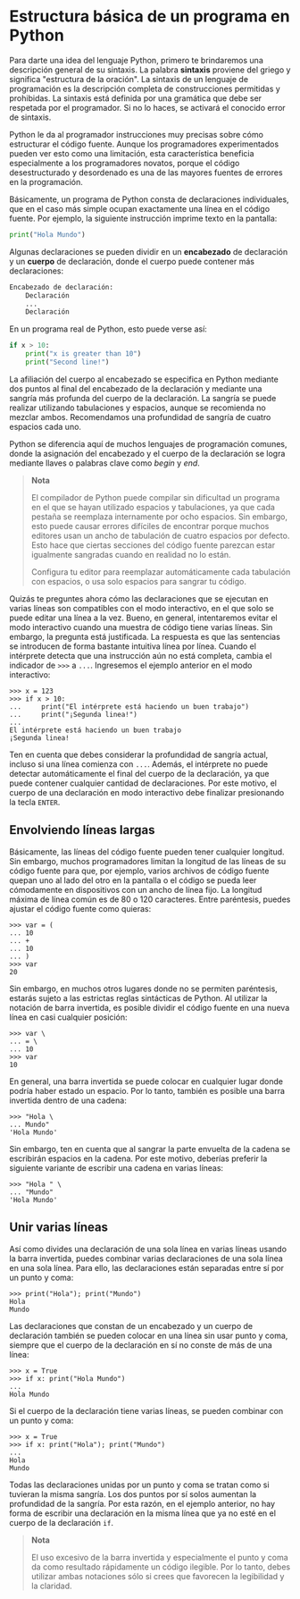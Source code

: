 # Estructura básica de un programa en Python

Para darte una idea del lenguaje Python, primero te brindaremos una descripción general de su sintaxis. La palabra **sintaxis** proviene del griego y significa "estructura de la oración". La sintaxis de un lenguaje de programación es la descripción completa de construcciones permitidas y prohibidas. La sintaxis está definida por una gramática que debe ser respetada por el programador. Si no lo haces, se activará el conocido error de sintaxis.

Python le da al programador instrucciones muy precisas sobre cómo estructurar el código fuente. Aunque los programadores experimentados pueden ver esto como una limitación, esta característica beneficia especialmente a los programadores novatos, porque el código desestructurado y desordenado es una de las mayores fuentes de errores en la programación.

Básicamente, un programa de Python consta de declaraciones individuales, que en el caso más simple ocupan exactamente una línea en el código fuente. Por ejemplo, la siguiente instrucción imprime texto en la pantalla:

```python filename="Python"
print("Hola Mundo")
```

Algunas declaraciones se pueden dividir en un **encabezado** de declaración y un **cuerpo** de declaración, donde el cuerpo puede contener más declaraciones:

```python filename="Definición de sintaxis"
Encabezado de declaración:
    Declaración
    ...
    Declaración
```

En un programa real de Python, esto puede verse así:

```python filename="Python"
if x > 10:
    print("x is greater than 10")
    print("Second line!")
```

La afiliación del cuerpo al encabezado se especifica en Python mediante dos puntos al final del encabezado de la declaración y mediante una sangría más profunda del cuerpo de la declaración. La sangría se puede realizar utilizando tabulaciones y espacios, aunque se recomienda no mezclar ambos. Recomendamos una profundidad de sangría de cuatro espacios cada uno.

Python se diferencia aquí de muchos lenguajes de programación comunes, donde la asignación del encabezado y el cuerpo de la declaración se logra mediante llaves o palabras clave como *begin* y *end*.

> **Nota**
> 
> El compilador de Python puede compilar sin dificultad un programa en el que se hayan utilizado espacios y tabulaciones, ya que cada pestaña se reemplaza internamente por ocho espacios. Sin embargo, esto puede causar errores difíciles de encontrar porque muchos editores usan un ancho de tabulación de cuatro espacios por defecto. Esto hace que ciertas secciones del código fuente parezcan estar igualmente sangradas cuando en realidad no lo están.
> 
> Configura tu editor para reemplazar automáticamente cada tabulación con espacios, o usa solo espacios para sangrar tu código.

Quizás te preguntes ahora cómo las declaraciones que se ejecutan en varias líneas son compatibles con el modo interactivo, en el que solo se puede editar una línea a la vez. Bueno, en general, intentaremos evitar el modo interactivo cuando una muestra de código tiene varias líneas. Sin embargo, la pregunta está justificada. La respuesta es que las sentencias se introducen de forma bastante intuitiva línea por línea. Cuando el intérprete detecta que una instrucción aún no está completa, cambia el indicador de `>>>` a `...`. Ingresemos el ejemplo anterior en el modo interactivo:

```python-repl filename="Python (interactivo)"
>>> x = 123
>>> if x > 10:
...     print("El intérprete está haciendo un buen trabajo")
...     print("¡Segunda linea!")
...
El intérprete está haciendo un buen trabajo
¡Segunda linea!
```

Ten en cuenta que debes considerar la profundidad de sangría actual, incluso si una línea comienza con `...`. Además, el intérprete no puede detectar automáticamente el final del cuerpo de la declaración, ya que puede contener cualquier cantidad de declaraciones. Por este motivo, el cuerpo de una declaración en modo interactivo debe finalizar presionando la tecla `ENTER`.

## Envolviendo líneas largas

Básicamente, las líneas del código fuente pueden tener cualquier longitud. Sin embargo, muchos programadores limitan la longitud de las líneas de su código fuente para que, por ejemplo, varios archivos de código fuente quepan uno al lado del otro en la pantalla o el código se pueda leer cómodamente en dispositivos con un ancho de línea fijo. La longitud máxima de línea común es de 80 o 120 caracteres. Entre paréntesis, puedes ajustar el código fuente como quieras:

```python-repl filename="Python (interactivo)"
>>> var = (
... 10
... +
... 10
... )
>>> var
20
```

Sin embargo, en muchos otros lugares donde no se permiten paréntesis, estarás sujeto a las estrictas reglas sintácticas de Python. Al utilizar la notación de barra invertida, es posible dividir el código fuente en una nueva línea en casi cualquier posición:

```python-repl filename="Python (interactivo)"
>>> var \
... = \
... 10
>>> var
10
```

En general, una barra invertida se puede colocar en cualquier lugar donde podría haber estado un espacio. Por lo tanto, también es posible una barra invertida dentro de una cadena:

```python-repl filename="Python (interactivo)"
>>> "Hola \
... Mundo"
'Hola Mundo'
```

Sin embargo, ten en cuenta que al sangrar la parte envuelta de la cadena se escribirán espacios en la cadena. Por este motivo, deberías preferir la siguiente variante de escribir una cadena en varias líneas:

```python-repl filename="Python (interactivo)"
>>> "Hola " \
... "Mundo"
'Hola Mundo'
```

## Unir varias líneas

Así como divides una declaración de una sola línea en varias líneas usando la barra invertida, puedes combinar varias declaraciones de una sola línea en una sola línea. Para ello, las declaraciones están separadas entre sí por un punto y coma:

```python-repl filename="Python (interactivo)"
>>> print("Hola"); print("Mundo")
Hola
Mundo
```

Las declaraciones que constan de un encabezado y un cuerpo de declaración también se pueden colocar en una línea sin usar punto y coma, siempre que el cuerpo de la declaración en sí no conste de más de una línea:

```python-repl filename="Python (interactivo)"
>>> x = True
>>> if x: print("Hola Mundo")
...
Hola Mundo
```

Si el cuerpo de la declaración tiene varias líneas, se pueden combinar con un punto y coma:

```python-repl filename="Python (interactivo)"
>>> x = True
>>> if x: print("Hola"); print("Mundo")
...
Hola
Mundo
```

Todas las declaraciones unidas por un punto y coma se tratan como si tuvieran la misma sangría. Los dos puntos por sí solos aumentan la profundidad de la sangría. Por esta razón, en el ejemplo anterior, no hay forma de escribir una declaración en la misma línea que ya no esté en el cuerpo de la declaración `if`.

> **Nota**
> 
> El uso excesivo de la barra invertida y especialmente el punto y coma da como resultado rápidamente un código ilegible. Por lo tanto, debes utilizar ambas notaciones sólo si crees que favorecen la legibilidad y la claridad.

